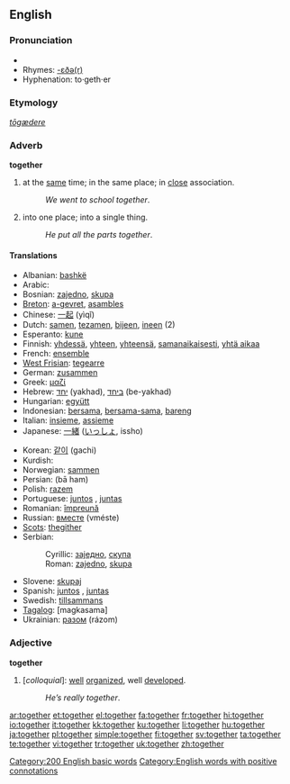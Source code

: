 {{wikipedia}}
==English==

{{rank|above|received|read|300|together|already|son|death}}

===Pronunciation===
* {{audio|en-us-together.ogg|Audio (US)}}
* Rhymes: [[Rhymes:English:-ɛðə(r)|-ɛðə(r)]]
* Hyphenation: to&middot;geth&middot;er

===Etymology===
{{OE.}} ''[[tōgædere]]''

===Adverb===
'''together'''

# at the [[same]] time; in the same place; in [[close]] association.
#: ''We went to school together''.
# into one place; into a single thing.
#: ''He put all the parts together''.

====Translations====
{{top}}
* Albanian: [[bashkë]]
* Arabic: {{Arab|[[معا|معًا]]}} {{IPAchar|(máʕan)}}
* Bosnian: [[zajedno]], [[skupa]]
* [[Breton]]: [[a-gevret]], [[asambles]]
* Chinese: [[一起]] (yìqǐ)
* Dutch: [[samen]], [[tezamen]], [[bijeen]], [[ineen]] (2)
* Esperanto: [[kune]]
* Finnish: [[yhdessä]], [[yhteen]], [[yhteensä]], [[samanaikaisesti]], [[yhtä aikaa]]
* French: [[ensemble]]
* [[West Frisian]]: [[tegearre]]
* German: [[zusammen]]
* Greek: [[μαζί]]
* Hebrew: [[יחד]] (yakhad), [[ביחד]] (be-yakhad)
* Hungarian: [[együtt]]
* Indonesian: [[sama|bersama]], [[sama|bersama-sama]], [[bareng]]
* Italian: [[insieme]], [[assieme]]
* Japanese: [[一緒]] ([[いっしょ]], issho)
{{mid}}
* Korean: [[같이]] (gachi)
* Kurdish: {{KUchar|[[پێکه‌وه‌]]}}
* Norwegian: [[sammen]]
* Persian: {{fa-Arab|[[با هم]]}} (bā ham)
* Polish: [[razem]]
* Portuguese: [[juntos]] {{m}}, [[juntas]] {{f}}
* Romanian: [[împreună]]
* Russian: [[вместе]] (vméste)
* [[Scots]]: [[thegither]]
* Serbian:
*: Cyrillic: [[заједно]], [[скупа]]
*: Roman: [[zajedno]], [[skupa]]
* Slovene: [[skupaj]]
* Spanish: [[juntos]] {{m}}, [[juntas]] {{f}}
* Swedish: [[tillsammans]]
* [[Tagalog]]: [magkasama]
* Ukrainian: [[разом]] (rázom)

{{bottom}}

===Adjective===
'''together'''

# [''colloquial'']: [[well]] [[organize]]d, well [[develop]]ed.
#: ''He’s really together''.

[[Category:200 English basic words]]
[[Category:English words with positive connotations]]

[[ar:together]]
[[et:together]]
[[el:together]]
[[fa:together]]
[[fr:together]]
[[hi:together]]
[[io:together]]
[[it:together]]
[[kk:together]]
[[ku:together]]
[[li:together]]
[[hu:together]]
[[ja:together]]
[[pl:together]]
[[simple:together]]
[[fi:together]]
[[sv:together]]
[[ta:together]]
[[te:together]]
[[vi:together]]
[[tr:together]]
[[uk:together]]
[[zh:together]]